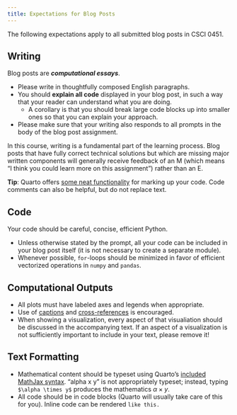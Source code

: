 ```yaml
---
title: Expectations for Blog Posts
---
```



The following expectations apply to all submitted blog posts in CSCI 0451. 



## Writing

Blog posts are ***computational essays***. 

- Please write in thoughtfully composed English paragraphs. 
- You should **explain all code** displayed in your blog post, in such a way that your reader can understand what you are doing. 
    - A corollary is that you should break large code blocks up into smaller ones so that you can explain your approach. 
- Please make sure that your writing also responds to all prompts in the body of the blog post assignment. 

In this course, writing is a fundamental part of the learning process. Blog posts that have fully correct technical solutions but which are missing major written components will generally receive feedback of an M (which means "I think you could learn more on this assignment") rather than an E. 

**Tip**: Quarto offers [some neat functionality](https://quarto.org/docs/authoring/code-annotation.html) for marking up your code. Code comments can also be helpful, but do not replace text. 

## Code

Your code should be careful, concise, efficient Python. 

- Unless otherwise stated by the prompt, all your code can be included in your blog post itself (it is not necessary to create a separate module). 
- Whenever possible, `for`-loops should be minimized in favor of efficient vectorized operations in `numpy` and `pandas`. 

## Computational Outputs

- All plots must have labeled axes and legends when appropriate. 
- Use of [captions](https://quarto.org/docs/authoring/figures.html#computations) and [cross-references](https://quarto.org/docs/authoring/figures.html#cross-references) is encouraged. 
- When showing a visualization, every aspect of that visualiation should be discussed in the accompanying text. If an aspect of a visualization is not sufficiently important to include in your text, please remove it! 

## Text Formatting

- Mathematical content should be typeset using Quarto's [included MathJax syntax](https://quarto.org/docs/authoring/markdown-basics.html#equations). "alpha x y" is not appropriately typeset; instead, typing `$\alpha \times y$` produces the mathematics $\alpha \times y$. 
- All code should be in code blocks (Quarto will usually take care of this for you). Inline code can be rendered `like this.` 
